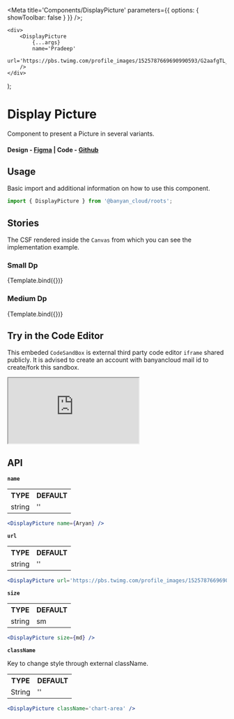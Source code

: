 
<Meta title='Components/DisplayPicture' parameters={{ options: { showToolbar: false } }} />;

	<div>
		<DisplayPicture
			{...args}
			name='Pradeep'
			url='https://pbs.twimg.com/profile_images/1525787669690990593/G2aafgTL_400x400.jpg'
		/>
	</div>
);

# Display Picture

Component to present a Picture in several variants.

#### Design - [Figma](https://www.figma.com/file/e9opoAtQHBo4vFd6u0Co98/Component-Library?type=design&node-id=1-5&mode=design&t=tXbQWENNIzmFNTVU-0) | Code - [Github](https://github.com/banyandata-cloud/roots/tree/main/components/displayPicture)

## Usage

Basic import and additional information on how to use this component.

```js
import { DisplayPicture } from '@banyan_cloud/roots';
```

## Stories

The CSF rendered inside the `Canvas` from which you can see the implementation example.

### Small Dp

<Canvas>
	<Story
		name='Small Dp'
		args={{
			size: 'sm',
		}}>
		{Template.bind({})}
	</Story>
</Canvas>

### Medium Dp

<Canvas>
	<Story
		name='Medium Dp'
		args={{
			size: 'md',
		}}>
		{Template.bind({})}
	</Story>
</Canvas>

## Try in the Code Editor

This embeded `CodeSandBox` is external third party code editor `iframe` shared publicly. It is advised to create an account with banyancloud mail id to create/fork this sandbox.

<ToggleIframeContainer>
	<iframe
		src='https://codesandbox.io/s/laughing-benji-kv5vsy?file=/src/App.js'
		style={{ width: '100%', height: 500 }}
		title='xenodochial-moon-5y668f'
		allow='accelerometer; ambient-light-sensor; camera; encrypted-media; geolocation; gyroscope; hid; microphone; midi; payment; usb; vr; xr-spatial-tracking'
		sandbox='allow-forms allow-modals allow-popups allow-presentation allow-same-origin allow-scripts'></iframe>
</ToggleIframeContainer>

## API

**`name`**

<table style={{ width: '100%' }}>
	<tr>
		<th style={{ textAlign: 'left', width: '50%' }}>TYPE</th>
		<th style={{ textAlign: 'left', width: '50%' }}>DEFAULT</th>
	</tr>
	<tr>
		<td>string</td>
		<td>''</td>
	</tr>
</table>

```jsx
<DisplayPicture name={Aryan} />
```

**`url`**

<table style={{ width: '100%' }}>
	<tr>
		<th style={{ textAlign: 'left', width: '50%' }}>TYPE</th>
		<th style={{ textAlign: 'left', width: '50%' }}>DEFAULT</th>
	</tr>
	<tr>
		<td>string</td>
		<td>''</td>
	</tr>
</table>

```jsx
<DisplayPicture url='https://pbs.twimg.com/profile_images/1525787669690990593/G2aafgTL_400x400.jpg' />
```

**`size`**

<table style={{ width: '100%' }}>
	<tr>
		<th style={{ textAlign: 'left', width: '50%' }}>TYPE</th>
		<th style={{ textAlign: 'left', width: '50%' }}>DEFAULT</th>
	</tr>
	<tr>
		<td>string</td>
		<td>sm</td>
	</tr>
</table>

```jsx
<DisplayPicture size={md} />
```

**`className`**

Key to change style through external className.

<table style={{ width: '100%' }}>
	<tr>
		<th style={{ textAlign: 'left', width: '50%' }}>TYPE</th>
		<th style={{ textAlign: 'left', width: '50%' }}>DEFAULT</th>
	</tr>
	<tr>
		<td>String</td>
		<td>''</td>
	</tr>
</table>

```jsx
<DisplayPicture className='chart-area' />
```
